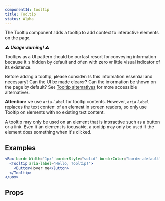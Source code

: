 ```yaml
---
componentId: tooltip
title: Tooltip
status: Alpha
---
```



The Tooltip component adds a tooltip to add context to interactive elements on the page.

**_⚠️ Usage warning! ⚠️_**

Tooltips as a UI pattern should be our last resort for conveying information because it is hidden by default and often with zero or little visual indicator of its existence.

Before adding a tooltip, please consider: Is this information essential and necessary? Can the UI be made clearer? Can the information be shown on the page by default? See [Tooltip alternatives](https://primer.style/design/accessibility/tooltip-alternatives) for more accessible alternatives.

**Attention:** we use `aria-label` for tooltip contents. However, `aria-label` replaces the text content of an element in screen readers, so only use Tooltip on elements with no existing text content.

A tooltip may only be used on an element that is interactive such as a button or a link. Even if an element is focusable, a tooltip may only be used if the element does something when it's clicked.

## Examples

```jsx live
<Box borderWidth="1px" borderStyle="solid" borderColor="border.default" borderRadius={2} p={3}>
  <Tooltip aria-label="Hello, Tooltip!">
    <Button>Hover me</Button>
  </Tooltip>
</Box>
```

## Props

<ComponentProps data={data} />
